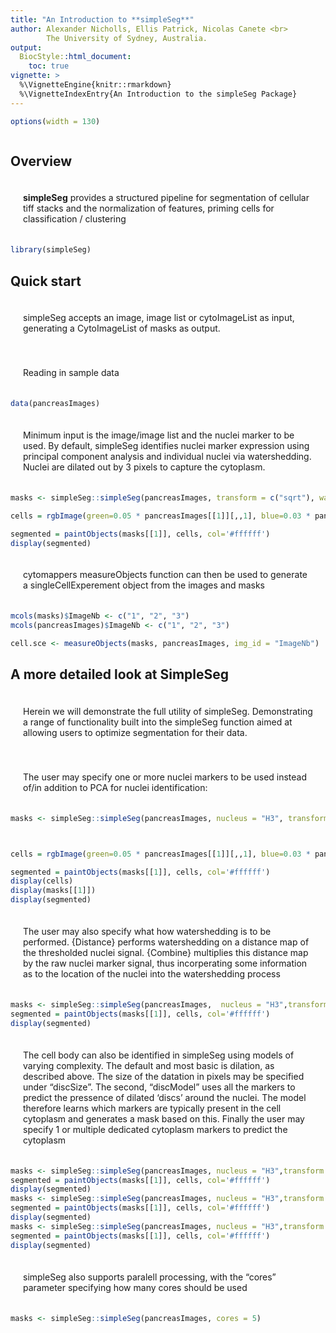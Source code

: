 ```yaml
---
title: "An Introduction to **simpleSeg**"
author: Alexander Nicholls, Ellis Patrick, Nicolas Canete <br>
        The University of Sydney, Australia.
output: 
  BiocStyle::html_document:
    toc: true
vignette: >
  %\VignetteEngine{knitr::rmarkdown}
  %\VignetteIndexEntry{An Introduction to the simpleSeg Package}
---
```


<style>
    body .main-container {
        max-width: 1600px;
    }
    p {
      padding: 20px;
    }
    .table {
      border: 2px solid #e64626;
    }
    .table>thead>tr>th
    {
     border-bottom: 2px solid #e64626;
     border-right: 1px solid black;
    }
    .table>tbody>tr>td {
     border-right: 1px solid black;
    }    
</style>

```r
options(width = 130)



```

## Overview

**simpleSeg** provides a structured pipeline for segmentation of cellular tiff stacks and the normalization of features, priming cells for classification / clustering

```r
library(simpleSeg)
```

## Quick start
simpleSeg accepts an image, image list or cytoImageList as input, generating a CytoImageList of masks as output.


Reading in sample data
```r
data(pancreasImages)
```
Minimum input is the image/image list and the nuclei marker to be used. By default, simpleSeg identifies nuclei marker expression using principal component analysis and individual nuclei via watershedding. Nuclei are dilated out by 3 pixels to capture the cytoplasm.
```r
masks <- simpleSeg::simpleSeg(pancreasImages, transform = c("sqrt"), watershed = "distance")

cells = rgbImage(green=0.05 * pancreasImages[[1]][,,1], blue=0.03 * pancreasImages[[1]][,,2], red = 0.05 * pancreasImages[[1]][,,5])

segmented = paintObjects(masks[[1]], cells, col='#ffffff')
display(segmented)

```


cytomappers measureObjects function can then be used to generate a singleCellExperement object from the images and masks
```r
mcols(masks)$ImageNb <- c("1", "2", "3")
mcols(pancreasImages)$ImageNb <- c("1", "2", "3")

cell.sce <- measureObjects(masks, pancreasImages, img_id = "ImageNb")
```


## A more detailed look at SimpleSeg

Herein we will demonstrate the full utility of simpleSeg. Demonstrating a range of functionality built into the simpleSeg function aimed at allowing users to optimize segmentation for their data.

The user may specify one or more nuclei markers to be used instead of/in addition to PCA for nuclei identification:
```r
masks <- simpleSeg::simpleSeg(pancreasImages, nucleus = "H3", transform = "asinh")



cells = rgbImage(green=0.05 * pancreasImages[[1]][,,1], blue=0.03 * pancreasImages[[1]][,,2], red = 0.05 * pancreasImages[[1]][,,5])

segmented = paintObjects(masks[[1]], cells, col='#ffffff')
display(cells)
display(masks[[1]])
display(segmented)

```

The user may also specify what how watershedding is to be performed. {Distance} performs watershedding on a distance map of the thresholded nuclei signal. {Combine} multiplies this distance map by the raw nuclei marker signal, thus incorperating some information as to the location of the nuclei into the watershedding process
```r
masks <- simpleSeg::simpleSeg(pancreasImages,  nucleus = "H3",transform = "asinh",watershed = "combine")
segmented = paintObjects(masks[[1]], cells, col='#ffffff')
display(segmented)
```
The cell body can also be identified in simpleSeg using models of varying complexity. The default and most basic is dilation, as described above. The size of the datation in pixels may be specified under "discSize". The second, "discModel" uses all the markers to predict the pressence of dilated 'discs' around the nuclei. The model therefore learns which markers are typically present in the cell cytoplasm and generates a mask based on this. Finally the user may specify 1 or multiple dedicated cytoplasm markers to predict the cytoplasm
```r
masks <- simpleSeg::simpleSeg(pancreasImages, nucleus = "H3",transform = "asinh",cellBody = "dilate")
segmented = paintObjects(masks[[1]], cells, col='#ffffff')
display(segmented)
masks <- simpleSeg::simpleSeg(pancreasImages, nucleus = "H3",transform = "asinh",cellBody = "discModel")
segmented = paintObjects(masks[[1]], cells, col='#ffffff')
display(segmented)
masks <- simpleSeg::simpleSeg(pancreasImages, nucleus = "H3",transform = "asinh",cellBody = "CD8a")
segmented = paintObjects(masks[[1]], cells, col='#ffffff')
display(segmented)
```
simpleSeg also supports paralell processing, with the "cores" parameter specifying how many cores should be used

```r
masks <- simpleSeg::simpleSeg(pancreasImages, cores = 5)
```

```r

```







